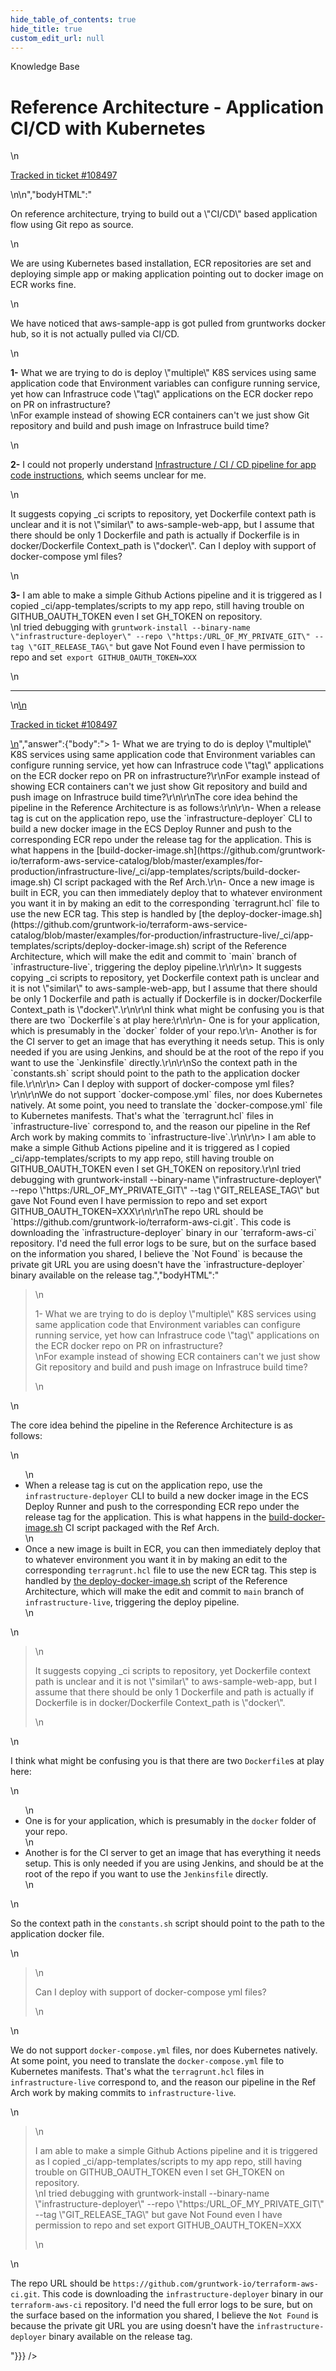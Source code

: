 ```yaml
---
hide_table_of_contents: true
hide_title: true
custom_edit_url: null
---
```



<CenterLayout>
<span class="title">Knowledge Base</span>
<h1>Reference Architecture - Application CI/CD with Kubernetes</h1>
<GitHub json={{"id":"D_kwDOF8slf84APYxl","number":394,"author":{"login":"gorkemgoknar"},"title":"Reference Architecture - Application CI/CD with Kubernetes","body":"\nOn reference architecture, trying to build out a \"CI/CD\" based application flow using Git repo as source.\r\n\r\nWe are using Kubernetes based installation, ECR repositories are set and deploying simple app or making application pointing out to docker image on ECR works fine.\r\n\r\nWe have noticed that aws-sample-app is got pulled from gruntworks docker hub, so it is not actually pulled via CI/CD.\r\n\r\n**1-** What we are trying to do is deploy \"multiple\" K8S services using same application code that Environment variables can configure running service, yet how can Infrastruce code \"tag\" applications on the ECR docker repo on PR on infrastructure? \r\nFor example instead of showing ECR  containers can't we just show Git repository and build and push image on Infrastruce build time?\r\n\r\n**2-** I could not properly understand  [ Infrastructure /  CI / CD pipeline for app code instructions](https://github.com/gruntwork-io/terraform-aws-service-catalog/blob/5ec2974eed8883f0289a7c4b7a917fdc04c7a19a/examples/for-production/infrastructure-live/docs/04-configure-gw-pipelines.md?plain=1#L208), which seems unclear for me. \r\n\r\nIt suggests copying _ci scripts to repository, yet Dockerfile context path is unclear and it is not \"similar\" to aws-sample-web-app,  but I assume that there should be only 1 Dockerfile and path is actually if Dockerfile is in docker/Dockerfile Context_path is \"docker\".  Can I deploy with support of docker-compose yml files? \r\n\r\n**3-** I am able to make a simple Github Actions pipeline and it is triggered  as I copied  _ci/app-templates/scripts  to my app repo, still having trouble on GITHUB_OAUTH_TOKEN  even I set GH_TOKEN on repository. \r\nI tried debugging with  `gruntwork-install --binary-name \"infrastructure-deployer\" --repo \"https:/URL_OF_MY_PRIVATE_GIT\" --tag \"GIT_RELEASE_TAG\"`  but gave Not Found even I have permission to repo and set` export GITHUB_OAUTH_TOKEN=XXX`\r\n\n\n---\n\n<ins datetime=\"2022-04-25T20:27:02Z\">\n  <p><a href=\"https://gruntwork.zendesk.com/agent/tickets/108497\">Tracked in ticket #108497</a></p>\n</ins>\n","bodyHTML":"<p dir=\"auto\">On reference architecture, trying to build out a \"CI/CD\" based application flow using Git repo as source.</p>\n<p dir=\"auto\">We are using Kubernetes based installation, ECR repositories are set and deploying simple app or making application pointing out to docker image on ECR works fine.</p>\n<p dir=\"auto\">We have noticed that aws-sample-app is got pulled from gruntworks docker hub, so it is not actually pulled via CI/CD.</p>\n<p dir=\"auto\"><strong>1-</strong> What we are trying to do is deploy \"multiple\" K8S services using same application code that Environment variables can configure running service, yet how can Infrastruce code \"tag\" applications on the ECR docker repo on PR on infrastructure?<br>\nFor example instead of showing ECR  containers can't we just show Git repository and build and push image on Infrastruce build time?</p>\n<p dir=\"auto\"><strong>2-</strong> I could not properly understand  <a href=\"https://github.com/gruntwork-io/terraform-aws-service-catalog/blob/5ec2974eed8883f0289a7c4b7a917fdc04c7a19a/examples/for-production/infrastructure-live/docs/04-configure-gw-pipelines.md?plain=1#L208\"> Infrastructure /  CI / CD pipeline for app code instructions</a>, which seems unclear for me.</p>\n<p dir=\"auto\">It suggests copying _ci scripts to repository, yet Dockerfile context path is unclear and it is not \"similar\" to aws-sample-web-app,  but I assume that there should be only 1 Dockerfile and path is actually if Dockerfile is in docker/Dockerfile Context_path is \"docker\".  Can I deploy with support of docker-compose yml files?</p>\n<p dir=\"auto\"><strong>3-</strong> I am able to make a simple Github Actions pipeline and it is triggered  as I copied  _ci/app-templates/scripts  to my app repo, still having trouble on GITHUB_OAUTH_TOKEN  even I set GH_TOKEN on repository.<br>\nI tried debugging with  <code class=\"notranslate\">gruntwork-install --binary-name \"infrastructure-deployer\" --repo \"https:/URL_OF_MY_PRIVATE_GIT\" --tag \"GIT_RELEASE_TAG\"</code>  but gave Not Found even I have permission to repo and set<code class=\"notranslate\"> export GITHUB_OAUTH_TOKEN=XXX</code></p>\n<hr>\n<ins datetime=\"2022-04-25T20:27:02Z\">\n  <p dir=\"auto\"><a href=\"https://gruntwork.zendesk.com/agent/tickets/108497\" rel=\"nofollow\">Tracked in ticket #108497</a></p>\n</ins>","answer":{"body":"> 1- What we are trying to do is deploy \"multiple\" K8S services using same application code that Environment variables can configure running service, yet how can Infrastruce code \"tag\" applications on the ECR docker repo on PR on infrastructure?\r\nFor example instead of showing ECR containers can't we just show Git repository and build and push image on Infrastruce build time?\r\n\r\nThe core idea behind the pipeline in the Reference Architecture is as follows:\r\n\r\n- When a release tag is cut on the application repo, use the `infrastructure-deployer` CLI to build a new docker image in the ECS Deploy Runner and push to the corresponding ECR repo under the release tag for the application. This is what happens in the [build-docker-image.sh](https://github.com/gruntwork-io/terraform-aws-service-catalog/blob/master/examples/for-production/infrastructure-live/_ci/app-templates/scripts/build-docker-image.sh) CI script packaged with the Ref Arch.\r\n- Once a new image is built in ECR, you can then immediately deploy that to whatever environment you want it in by making an edit to the corresponding `terragrunt.hcl` file to use the new ECR tag. This step is handled by [the deploy-docker-image.sh](https://github.com/gruntwork-io/terraform-aws-service-catalog/blob/master/examples/for-production/infrastructure-live/_ci/app-templates/scripts/deploy-docker-image.sh) script of the Reference Architecture, which will make the edit and commit to `main` branch of `infrastructure-live`, triggering the deploy pipeline.\r\n\r\n> It suggests copying _ci scripts to repository, yet Dockerfile context path is unclear and it is not \"similar\" to aws-sample-web-app, but I assume that there should be only 1 Dockerfile and path is actually if Dockerfile is in docker/Dockerfile Context_path is \"docker\".\r\n\r\nI think what might be confusing you is that there are two `Dockerfile`s at play here:\r\n\r\n- One is for your application, which is presumably in the `docker` folder of your repo.\r\n- Another is for the CI server to get an image that has everything it needs setup. This is only needed if you are using Jenkins, and should be at the root of the repo if you want to use the `Jenkinsfile` directly.\r\n\r\nSo the context path in the `constants.sh` script should point to the path to the application docker file.\r\n\r\n> Can I deploy with support of docker-compose yml files?\r\n\r\nWe do not support `docker-compose.yml` files, nor does Kubernetes natively. At some point, you need to translate the `docker-compose.yml` file to Kubernetes manifests. That's what the `terragrunt.hcl` files in `infrastructure-live` correspond to, and the reason our pipeline in the Ref Arch work by making commits to `infrastructure-live`.\r\n\r\n> I am able to make a simple Github Actions pipeline and it is triggered as I copied _ci/app-templates/scripts to my app repo, still having trouble on GITHUB_OAUTH_TOKEN even I set GH_TOKEN on repository.\r\nI tried debugging with gruntwork-install --binary-name \"infrastructure-deployer\" --repo \"https:/URL_OF_MY_PRIVATE_GIT\" --tag \"GIT_RELEASE_TAG\" but gave Not Found even I have permission to repo and set export GITHUB_OAUTH_TOKEN=XXX\r\n\r\nThe repo URL should be `https://github.com/gruntwork-io/terraform-aws-ci.git`. This code is downloading the `infrastructure-deployer` binary in our `terraform-aws-ci` repository. I'd need the full error logs to be sure, but on the surface based on the information you shared, I believe the `Not Found` is because the private git URL you are using doesn't have the `infrastructure-deployer` binary available on the release tag.","bodyHTML":"<blockquote>\n<p dir=\"auto\">1- What we are trying to do is deploy \"multiple\" K8S services using same application code that Environment variables can configure running service, yet how can Infrastruce code \"tag\" applications on the ECR docker repo on PR on infrastructure?<br>\nFor example instead of showing ECR containers can't we just show Git repository and build and push image on Infrastruce build time?</p>\n</blockquote>\n<p dir=\"auto\">The core idea behind the pipeline in the Reference Architecture is as follows:</p>\n<ul dir=\"auto\">\n<li>When a release tag is cut on the application repo, use the <code class=\"notranslate\">infrastructure-deployer</code> CLI to build a new docker image in the ECS Deploy Runner and push to the corresponding ECR repo under the release tag for the application. This is what happens in the <a href=\"https://github.com/gruntwork-io/terraform-aws-service-catalog/blob/master/examples/for-production/infrastructure-live/_ci/app-templates/scripts/build-docker-image.sh\">build-docker-image.sh</a> CI script packaged with the Ref Arch.</li>\n<li>Once a new image is built in ECR, you can then immediately deploy that to whatever environment you want it in by making an edit to the corresponding <code class=\"notranslate\">terragrunt.hcl</code> file to use the new ECR tag. This step is handled by <a href=\"https://github.com/gruntwork-io/terraform-aws-service-catalog/blob/master/examples/for-production/infrastructure-live/_ci/app-templates/scripts/deploy-docker-image.sh\">the deploy-docker-image.sh</a> script of the Reference Architecture, which will make the edit and commit to <code class=\"notranslate\">main</code> branch of <code class=\"notranslate\">infrastructure-live</code>, triggering the deploy pipeline.</li>\n</ul>\n<blockquote>\n<p dir=\"auto\">It suggests copying _ci scripts to repository, yet Dockerfile context path is unclear and it is not \"similar\" to aws-sample-web-app, but I assume that there should be only 1 Dockerfile and path is actually if Dockerfile is in docker/Dockerfile Context_path is \"docker\".</p>\n</blockquote>\n<p dir=\"auto\">I think what might be confusing you is that there are two <code class=\"notranslate\">Dockerfile</code>s at play here:</p>\n<ul dir=\"auto\">\n<li>One is for your application, which is presumably in the <code class=\"notranslate\">docker</code> folder of your repo.</li>\n<li>Another is for the CI server to get an image that has everything it needs setup. This is only needed if you are using Jenkins, and should be at the root of the repo if you want to use the <code class=\"notranslate\">Jenkinsfile</code> directly.</li>\n</ul>\n<p dir=\"auto\">So the context path in the <code class=\"notranslate\">constants.sh</code> script should point to the path to the application docker file.</p>\n<blockquote>\n<p dir=\"auto\">Can I deploy with support of docker-compose yml files?</p>\n</blockquote>\n<p dir=\"auto\">We do not support <code class=\"notranslate\">docker-compose.yml</code> files, nor does Kubernetes natively. At some point, you need to translate the <code class=\"notranslate\">docker-compose.yml</code> file to Kubernetes manifests. That's what the <code class=\"notranslate\">terragrunt.hcl</code> files in <code class=\"notranslate\">infrastructure-live</code> correspond to, and the reason our pipeline in the Ref Arch work by making commits to <code class=\"notranslate\">infrastructure-live</code>.</p>\n<blockquote>\n<p dir=\"auto\">I am able to make a simple Github Actions pipeline and it is triggered as I copied _ci/app-templates/scripts to my app repo, still having trouble on GITHUB_OAUTH_TOKEN even I set GH_TOKEN on repository.<br>\nI tried debugging with gruntwork-install --binary-name \"infrastructure-deployer\" --repo \"https:/URL_OF_MY_PRIVATE_GIT\" --tag \"GIT_RELEASE_TAG\" but gave Not Found even I have permission to repo and set export GITHUB_OAUTH_TOKEN=XXX</p>\n</blockquote>\n<p dir=\"auto\">The repo URL should be <code class=\"notranslate\">https://github.com/gruntwork-io/terraform-aws-ci.git</code>. This code is downloading the <code class=\"notranslate\">infrastructure-deployer</code> binary in our <code class=\"notranslate\">terraform-aws-ci</code> repository. I'd need the full error logs to be sure, but on the surface based on the information you shared, I believe the <code class=\"notranslate\">Not Found</code> is because the private git URL you are using doesn't have the <code class=\"notranslate\">infrastructure-deployer</code> binary available on the release tag.</p>"}}} />

</CenterLayout>
  

<!-- ##DOCS-SOURCER-START
{
  "sourcePlugin": "github-discussions",
  "hash": "00611fc309a9daf2e74f5546e64579c3"
}
##DOCS-SOURCER-END -->
